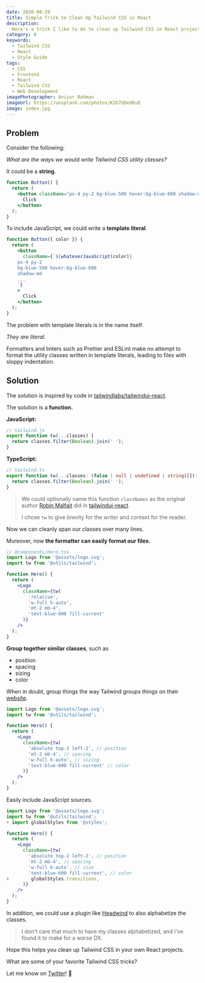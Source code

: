 ```yaml
---
date: 2020-08-29
title: Simple Trick to Clean Up Tailwind CSS in React
description:
  Here's a trick I like to do to clean up Tailwind CSS in React projects.
category: 0
keywords:
  - Tailwind CSS
  - React
  - Style Guide
tags:
  - CSS
  - Frontend
  - React
  - Tailwind CSS
  - Web Development
imagePhotographer: Anisur Rahman
imageUrl: https://unsplash.com/photos/K2b7UDed6uQ
image: index.jpg
---
```


## Problem

Consider the following:

_What are the ways we would write Tailwind CSS utility classes?_

It could be a **string**.

```jsx
function Button() {
  return (
    <button className="px-4 py-2 bg-blue-500 hover:bg-blue-600 shadow-md ...">
      Click
    </button>
  );
}
```

To include JavaScript, we could write a **template literal**.

```jsx
function Button({ color }) {
  return (
    <button
      className={`${whateverJavaScript(color)} 
    px-4 py-2
    bg-blue-500 hover:bg-blue-600
    shadow-md
    ...
    `}
    >
      Click
    </button>
  );
}
```

The problem with template literals is in the name itself.

_They are literal._

Formatters and linters such as Prettier and ESLint make no attempt to format the
utility classes written in template literals, leading to files with sloppy
indentation.

## Solution

The solution is inspired by code in
[tailwindlabs/tailwindui-react](https://github.com/tailwindlabs/tailwindui-react).

The solution is a **function.**

**JavaScript:**

```JavaScript
// tailwind.js
export function tw(...classes) {
  return classes.filter(Boolean).join(' ');
}
```

**TypeScript:**

```typescript
// tailwind.ts
export function tw(...classes: (false | null | undefined | string)[]): string {
  return classes.filter(Boolean).join(' ');
}
```

> We could optionally name this function `classNames` as the original author
> [Robin Malfait](https://twitter.com/malfaitrobin) did in
> [tailwindui-react](https://github.com/tailwindlabs/tailwindui-react/blob/develop/src/utils/class-names.ts).
>
> I chose `tw` to give brevity for the writer and context for the reader.

Now we can cleanly span our classes over many lines.

Moreover, now **the formatter can easily format our files.**

```jsx
// @components/Hero.tsx
import Logo from '@assets/logo.svg';
import tw from '@utils/tailwind';

function Hero() {
  return (
    <Logo
      className={tw(
        'relative',
        'w-full h-auto',
        'mt-2 mb-4',
        'text-blue-600 fill-current'
      )}
    />
  );
}
```

**Group together similar classes**, such as

- position
- spacing
- sizing
- color

When in doubt, group things the way Tailwind groups things on their
[website](https://tailwindcss.com/docs).

```jsx
import Logo from '@assets/logo.svg';
import tw from '@utils/tailwind';

function Hero() {
  return (
    <Logo
      className={tw(
        'absolute top-2 left-2', // position
        'mt-2 mb-4', // spacing
        'w-full h-auto', // sizing
        'text-blue-600 fill-current' // color
      )}
    />
  );
}
```

Easily include JavaScript sources.

```jsx {diff}
import Logo from '@assets/logo.svg';
import tw from '@utils/tailwind';
+ import globalStyles from '@styles';

function Hero() {
  return (
    <Logo
      className={tw(
        'absolute top-2 left-2', // position
        'mt-2 mb-4', // spacing
        'w-full h-auto', // size
        'text-blue-600 fill-current', // color
+        globalStyles.transitions,
      )}
    />
  );
}
```

In addition, we could use a plugin like
[Headwind](https://marketplace.visualstudio.com/items?itemName=heybourn.headwind)
to also alphabetize the classes.

> I don't care that much to have my classes alphabetized, and I've found it to
> make for a worse DX.

Hope this helps you clean up Tailwind CSS in your own React projects.

What are some of your favorite Tailwind CSS tricks?

Let me know on [Twitter](https://twitter.com/swkeever)! 👋
